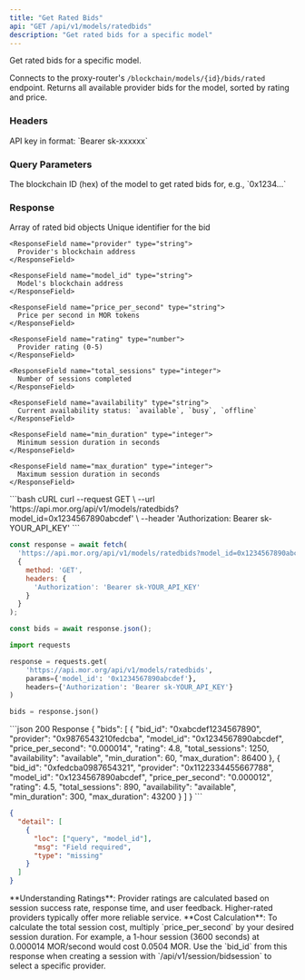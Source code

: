 ```yaml
---
title: "Get Rated Bids"
api: "GET /api/v1/models/ratedbids"
description: "Get rated bids for a specific model"
---
```


Get rated bids for a specific model.

Connects to the proxy-router's `/blockchain/models/{id}/bids/rated` endpoint. Returns all available provider bids for the model, sorted by rating and price.

### Headers

<ParamField header="Authorization" type="string" required>
  API key in format: `Bearer sk-xxxxxx`
</ParamField>

### Query Parameters

<ParamField query="model_id" type="string" required>
  The blockchain ID (hex) of the model to get rated bids for, e.g., `0x1234...`
</ParamField>

### Response

<ResponseField name="bids" type="array">
  Array of rated bid objects
  
  <Expandable title="Bid Object">
    <ResponseField name="bid_id" type="string">
      Unique identifier for the bid
    </ResponseField>
    
    <ResponseField name="provider" type="string">
      Provider's blockchain address
    </ResponseField>
    
    <ResponseField name="model_id" type="string">
      Model's blockchain address
    </ResponseField>
    
    <ResponseField name="price_per_second" type="string">
      Price per second in MOR tokens
    </ResponseField>
    
    <ResponseField name="rating" type="number">
      Provider rating (0-5)
    </ResponseField>
    
    <ResponseField name="total_sessions" type="integer">
      Number of sessions completed
    </ResponseField>
    
    <ResponseField name="availability" type="string">
      Current availability status: `available`, `busy`, `offline`
    </ResponseField>
    
    <ResponseField name="min_duration" type="integer">
      Minimum session duration in seconds
    </ResponseField>
    
    <ResponseField name="max_duration" type="integer">
      Maximum session duration in seconds
    </ResponseField>
  </Expandable>
</ResponseField>

<RequestExample>
```bash cURL
curl --request GET \
  --url 'https://api.mor.org/api/v1/models/ratedbids?model_id=0x1234567890abcdef' \
  --header 'Authorization: Bearer sk-YOUR_API_KEY'
```

```javascript JavaScript
const response = await fetch(
  'https://api.mor.org/api/v1/models/ratedbids?model_id=0x1234567890abcdef',
  {
    method: 'GET',
    headers: {
      'Authorization': 'Bearer sk-YOUR_API_KEY'
    }
  }
);

const bids = await response.json();
```

```python Python
import requests

response = requests.get(
    'https://api.mor.org/api/v1/models/ratedbids',
    params={'model_id': '0x1234567890abcdef'},
    headers={'Authorization': 'Bearer sk-YOUR_API_KEY'}
)

bids = response.json()
```
</RequestExample>

<ResponseExample>
```json 200 Response
{
  "bids": [
    {
      "bid_id": "0xabcdef1234567890",
      "provider": "0x9876543210fedcba",
      "model_id": "0x1234567890abcdef",
      "price_per_second": "0.000014",
      "rating": 4.8,
      "total_sessions": 1250,
      "availability": "available",
      "min_duration": 60,
      "max_duration": 86400
    },
    {
      "bid_id": "0xfedcba0987654321",
      "provider": "0x1122334455667788",
      "model_id": "0x1234567890abcdef",
      "price_per_second": "0.000012",
      "rating": 4.5,
      "total_sessions": 890,
      "availability": "available",
      "min_duration": 300,
      "max_duration": 43200
    }
  ]
}
```

```json 422 Validation Error
{
  "detail": [
    {
      "loc": ["query", "model_id"],
      "msg": "Field required",
      "type": "missing"
    }
  ]
}
```
</ResponseExample>

<Info>
  **Understanding Ratings**: Provider ratings are calculated based on session success rate, response time, and user feedback. Higher-rated providers typically offer more reliable service.
</Info>

<Tip>
  **Cost Calculation**: To calculate the total session cost, multiply `price_per_second` by your desired session duration. For example, a 1-hour session (3600 seconds) at 0.000014 MOR/second would cost 0.0504 MOR.
</Tip>

<Note>
  Use the `bid_id` from this response when creating a session with `/api/v1/session/bidsession` to select a specific provider.
</Note>

